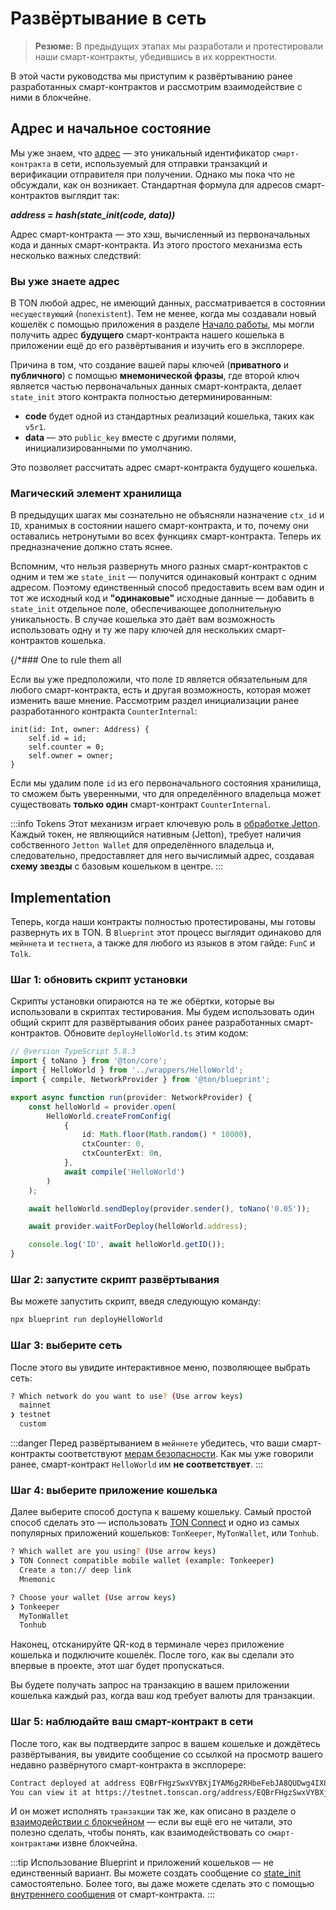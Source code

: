 
# Развёртывание в сеть

> **Резюме:** В предыдущих этапах мы разработали и протестировали наши смарт-контракты, убедившись в их корректности.

В этой части руководства мы приступим к развёртыванию ранее разработанных смарт-контрактов и рассмотрим взаимодействие с ними в блокчейне.

## Адрес и начальное состояние

Мы уже знаем, что [адрес](/ru/v3/documentation/smart-contracts/addresses/) — это уникальный идентификатор `смарт-контракта` в сети, используемый для отправки транзакций и верификации отправителя при получении. Однако мы пока что не обсуждали, как он возникает. Стандартная формула для адресов смарт-контрактов выглядит так:

**_address = hash(state_init(code, data))_**

Адрес смарт-контракта — это хэш, вычисленный из первоначальных кода и данных смарт-контракта. Из этого простого механизма есть несколько важных следствий:

### Вы уже знаете адрес

В TON любой адрес, не имеющий данных, рассматривается в состоянии `несуществующий` (`nonexistent`). Тем не менее, когда мы создавали новый кошелёк с помощью приложения в разделе [Начало работы](/v3/guidelines/quick-start/getting-started), мы могли получить адрес **будущего** смарт-контракта нашего кошелька в приложении ещё до его развёртывания и изучить его в эксплорере.

Причина в том, что создание вашей пары ключей (**приватного** и **публичного**) с помощью **мнемонической фразы**, где второй ключ является частью первоначальных данных смарт-контракта, делает `state_init` этого контракта полностью детерминированным:

- **code** будет одной из стандартных реализаций кошелька, таких как `v5r1`.
- **data** — это `public_key` вместе с другими полями, инициализированными по умолчанию.

Это позволяет рассчитать адрес смарт-контракта будущего кошелька.

### Магический элемент хранилища

В предыдущих шагах мы сознательно не объясняли назначение `ctx_id` и `ID`, хранимых в состоянии нашего смарт-контракта, и то, почему они оставались нетронутыми во всех функциях смарт-контракта. Теперь их предназначение должно стать яснее.

Вспомним, что нельзя развернуть много разных смарт-контрактов с одним и тем же `state_init` — получится одинаковый контракт с одним адресом. Поэтому единственный способ предоставить всем вам один и тот же исходный код и **"одинаковые"** исходные данные — добавить в `state_init` отдельное поле, обеспечивающее дополнительную уникальность. В случае кошелька это даёт вам возможность использовать одну и ту же пару ключей для нескольких смарт-контрактов кошелька.

{/\*### One to rule them all

Если вы уже предположили, что поле `ID` является обязательным для любого смарт-контракта, есть и другая возможность, которая может изменить ваше мнение. Рассмотрим раздел инициализации ранее разработанного контракта `CounterInternal`:

```tact
init(id: Int, owner: Address) {
    self.id = id;
    self.counter = 0;
    self.owner = owner;
}
```

Если мы удалим поле `id` из его первоначального состояния хранилища, то сможем быть уверенными, что для определённого владельца может существовать **только один** смарт-контракт `CounterInternal`.

:::info Tokens
Этот механизм играет ключевую роль в [обработке Jetton](/ru/v3/guidelines/dapps/asset-processing/jettons/). Каждый токен, не являющийся нативным (Jetton), требует наличия собственного `Jetton Wallet` для определённого владельца и, следовательно, предоставляет для него вычислимый адрес, создавая **схему звезды** с базовым кошельком в центре.
:::

## Implementation

Теперь, когда наши контракты полностью протестированы, мы готовы развернуть их в TON. В `Blueprint` этот процесс выглядит одинаково для `мейннета` и `тестнета`, а также для любого из языков в этом гайде: `FunC` и `Tolk`.

### Шаг 1: обновить скрипт установки

Скрипты установки опираются на те же обёртки, которые вы использовали в скриптах тестирования. Мы будем использовать один общий скрипт для развёртывания обоих ранее разработанных смарт-контрактов. Обновите `deployHelloWorld.ts` этим кодом:

```typescript title="/scripts/deployHelloWorld.ts"
// @version TypeScript 5.8.3
import { toNano } from '@ton/core';
import { HelloWorld } from '../wrappers/HelloWorld';
import { compile, NetworkProvider } from '@ton/blueprint';

export async function run(provider: NetworkProvider) {
    const helloWorld = provider.open(
        HelloWorld.createFromConfig(
            {
                id: Math.floor(Math.random() * 10000),
                ctxCounter: 0,
                ctxCounterExt: 0n,
            },
            await compile('HelloWorld')
        )
    );

    await helloWorld.sendDeploy(provider.sender(), toNano('0.05'));

    await provider.waitForDeploy(helloWorld.address);

    console.log('ID', await helloWorld.getID());
}
```

### Шаг 2: запустите скрипт развёртывания

Вы можете запустить скрипт, введя следующую команду:

```bash
npx blueprint run deployHelloWorld
```

### Шаг 3: выберите сеть

После этого вы увидите интерактивное меню, позволяющее выбрать сеть:

```bash
? Which network do you want to use? (Use arrow keys)
  mainnet
❯ testnet
  custom
```

:::danger
Перед развёртыванием в `мейннете` убедитесь, что ваши смарт-контракты соответствуют [мерам безопасности](/ru/v3/guidelines/smart-contracts/security/overview/). Как мы уже говорили ранее, смарт-контракт `HelloWorld` им **не соответствует**.
:::

### Шаг 4: выберите приложение кошелька

Далее выберите способ доступа к вашему кошельку. Самый простой способ сделать это — использовать [TON Connect](/v3/guidelines/ton-connect/overview/) и одно из самых популярных приложений кошельков: `TonKeeper`, `MyTonWallet`, или `Tonhub`.

```bash
? Which wallet are you using? (Use arrow keys)
❯ TON Connect compatible mobile wallet (example: Tonkeeper) 
  Create a ton:// deep link 
  Mnemonic

? Choose your wallet (Use arrow keys)
❯ Tonkeeper 
  MyTonWallet 
  Tonhub
```

Наконец, отсканируйте QR-код в терминале через приложение кошелька и подключите кошелёк. После того, как вы сделали это впервые в проекте, этот шаг будет пропускаться.

Вы будете получать запрос на транзакцию в вашем приложении кошелька каждый раз, когда ваш код требует валюты для транзакции.

### Шаг 5: наблюдайте ваш смарт-контракт в сети

После того, как вы подтвердите запрос в вашем кошельке и дождётесь развёртывания, вы увидите сообщение со ссылкой на просмотр вашего недавно развёрнутого смарт-контракта в эксплорере:

```bash
Contract deployed at address EQBrFHgzSwxVYBXjIYAM6g2RHbeFebJA8QUDwg4IX8CPDPug
You can view it at https://testnet.tonscan.org/address/EQBrFHgzSwxVYBXjIYAM6g2RHbeFebJA8QUDwg4IX8CPDPug
```

И он может исполнять `транзакции` так же, как описано в разделе о [взаимодействии с блокчейном](/ru/v3/guidelines/quick-start/blockchain-interaction/reading-from-network) — если вы ещё его не читали, это полезно сделать, чтобы понять, как взаимодействовать со `смарт-контрактами` извне блокчейна.

:::tip
Использование Blueprint и приложений кошельков — не единственный вариант. Вы можете создать сообщение со [state_init](/ru/v3/documentation/smart-contracts/message-management/sending-messages#message-layout) самостоятельно. Более того, вы даже можете сделать это с помощью [внутреннего сообщения](/v3/documentation/smart-contracts/message-management/sending-messages#message-layout) от смарт-контракта.
:::

<Feedback />
